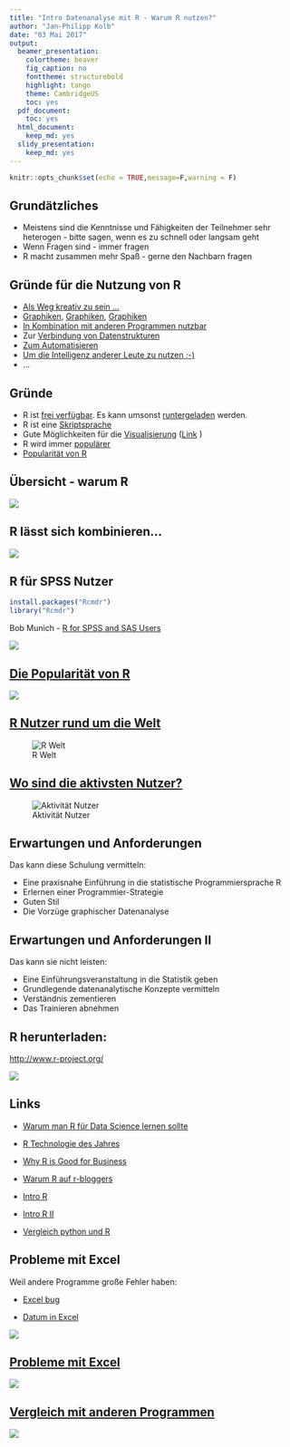 ```yaml
---
title: "Intro Datenanalyse mit R - Warum R nutzen?"
author: "Jan-Philipp Kolb"
date: "03 Mai 2017"
output:
  beamer_presentation:
    colortheme: beaver
    fig_caption: no
    fonttheme: structurebold
    highlight: tango
    theme: CambridgeUS
    toc: yes
  pdf_document:
    toc: yes
  html_document:
    keep_md: yes
  slidy_presentation:
    keep_md: yes
---
```



```r
knitr::opts_chunk$set(echo = TRUE,message=F,warning = F)
```

## Grundätzliches

- Meistens sind die Kenntnisse und Fähigkeiten der Teilnehmer sehr heterogen - bitte sagen, wenn es zu schnell oder langsam geht
- Wenn Fragen sind - immer fragen
- R macht zusammen mehr Spaß - gerne den Nachbarn fragen


## Gründe für die Nutzung von R

- [Als Weg kreativ zu sein ...](http://blog.revolutionanalytics.com/2015/10/r-user-groups-highlight-r-creativity.html)
- [Graphiken](http://matthewlincoln.net/2014/12/20/adjacency-matrix-plots-with-r-and-ggplot2.html), [Graphiken](https://www.r-bloggers.com/3d-plots-with-ggplot2-and-plotly/), [Graphiken](https://procomun.wordpress.com/2011/03/18/splomr/)
- [In Kombination mit anderen Programmen nutzbar](https://github.com/Japhilko/RInterfaces)
- Zur [Verbindung von Datenstrukturen](https://github.com/Japhilko/RInterfaces/blob/master/slides/Datenimport.md)
- [Zum Automatisieren](https://cran.r-project.org/web/packages/MplusAutomation/index.html)
- [Um die Intelligenz anderer Leute zu nutzen ;-)](https://www.r-bloggers.com/)
- ...


## Gründe

- R ist [frei verfügbar](http://www.inside-r.org/why-use-r). Es kann umsonst [runtergeladen](http://mirrors.softliste.de/cran/) werden.
- R ist eine [Skriptsprache](https://de.wikipedia.org/wiki/Skriptsprache)
- Gute Möglichkeiten für die [Visualisierung](http://research.stowers-institute.org/efg/R/) ([Link](http://www.sr.bham.ac.uk/~ajrs/R/r-gallery.html) )
- R wird immer [populärer](https://twitter.com/josiahjdavis/status/559778930476220418)
- [Popularität von R](http://blog.revolutionanalytics.com/popularity/)

## Übersicht - warum R

![](http://d287f0h5fel5hu.cloudfront.net/blog/wp-content/uploads/2013/06/bar-learn-r-img11.png)

## R lässt sich kombinieren...

![](figure/Rinterfaces.PNG)


## R für SPSS Nutzer

```r
install.packages("Rcmdr")
library("Rcmdr")
```

Bob Munich - [R for SPSS and SAS Users ](https://science.nature.nps.gov/im/datamgmt/statistics/r/documents/r_for_sas_spss_users.pdf)

![](figure/Rcommanderex.PNG)


## [Die Popularität von R](https://gallery.shinyapps.io/cran-gauge/)

![](figure/CRANdownloads.PNG)


## [R Nutzer rund um die Welt](http://revolution-computing.typepad.com/)

![R Welt](http://revolution-computing.typepad.com/.a/6a010534b1db25970b0191035099d8970c-pi)

## [Wo sind die aktivsten Nutzer?](http://spatial.ly/)

![Aktivität Nutzer](http://spatial.ly/wp-content/uploads/2013/06/r_activity.png)

## Erwartungen und Anforderungen

Das kann diese Schulung vermitteln:

- Eine praxisnahe Einführung in die statistische
Programmiersprache R
- Erlernen einer Programmier-Strategie
- Guten Stil
- Die Vorzüge graphischer Datenanalyse


## Erwartungen und Anforderungen II
	
Das kann sie nicht leisten:

-  Eine Einführungsveranstaltung in die Statistik geben
-  Grundlegende datenanalytische Konzepte vermitteln
-  Verständnis zementieren
-  Das Trainieren abnehmen


## R herunterladen:

<http://www.r-project.org/>

![](figure/CRAN1picture.PNG)


## Links


- [Warum man R für Data Science lernen sollte](http://www.r-bloggers.com/why-you-should-learn-r-first-for-data-science/)

- [R Technologie des Jahres](http://www.r-bloggers.com/rstudio-infoworld-2015-technology-of-the-year-award-recipient/)

- [Why R is Good for Business](http://www.fastcolabs.com/3030063/why-the-r-programming-language-is-good-for-business) 

- [Warum R auf r-bloggers](http://www.r-bloggers.com/why-use-r/)

- [Intro R](http://www.ats.ucla.edu/stat/r/seminars/intro.htm)

- [Intro R II](http://www.ats.ucla.edu/stat/r/sk/)

- [Vergleich python und R](http://www.dataschool.io/python-or-r-for-data-science/)

## Probleme mit Excel

Weil andere Programme große Fehler haben:

- [Excel bug](http://blog.revolutionanalytics.com/2013/02/did-an-excel-error-bring-down-the-london-whale.html)

- [Datum in Excel](https://coffeehouse.dataone.org/2014/04/09/abandon-all-hope-ye-who-enter-dates-in-excel/)

![](figure/Abandon.PNG)

## [Probleme mit Excel](http://www.biomedcentral.com/1471-2105/5/80)

![](figure/ExcelProblems.PNG)

## [Vergleich mit anderen Programmen](https://www.inwt-statistics.de/blog-artikel-lesen/Statistik-Software-R_SAS_SPSS_STATA_im_Vergleich.html)

![](figure/SoftwareVergleich.PNG)